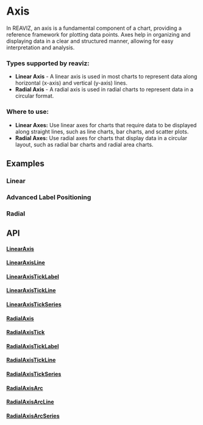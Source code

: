 
# Axis
In REAVIZ, an axis is a fundamental component of a chart, providing a reference framework for plotting data points. 
Axes help in organizing and displaying data in a clear and structured manner, allowing for easy interpretation and analysis.


### Types supported by reaviz:
- **Linear Axis** - A linear axis is used in most charts to represent data along horizontal (x-axis) and vertical (y-axis) lines.
- **Radial Axis** - A radial axis is used in radial charts to represent data in a circular format.

### Where to use:

- **Linear Axes:** Use linear axes for charts that require data to be displayed along straight lines, such as line charts, bar charts, and scatter plots.
- **Radial Axes:** Use radial axes for charts that display data in a circular layout, such as radial bar charts and radial area charts.

## Examples
### Linear
<StoryRenderer path="components/LinearAxis.story.tsx" name="CenterAxes" storybookKey="utils-axis-linear--center-axes" />

### Advanced Label Positioning
<StoryRenderer path="components/LinearAxis.story.tsx" name="CustomLabelRotation" storybookKey="utils-axis-linear--custom-label-rotation" />

### Radial
<StoryRenderer path="components/RadialAxis.story.tsx" name="Simple" storybookKey="utils-axis-radial--simple" />

## API
#### [LinearAxis](https://github.com/reaviz/reaviz/blob/master/src/common/axis/LinearAxis/LinearAxis.tsx)
<PropsTable name="LinearAxis" />

#### [LinearAxisLine](https://github.com/reaviz/reaviz/blob/master/src/common/axis/LinearAxis/LinearAxisLine.tsx)
<PropsTable name="LinearAxisLine" />

#### [LinearAxisTickLabel](https://github.com/reaviz/reaviz/blob/master/src/common/axis/LinearAxis/LinearAxisTickLabel.tsx)
<PropsTable name="LinearAxisTickLabel" />

#### [LinearAxisTickLine](https://github.com/reaviz/reaviz/blob/master/src/common/axis/LinearAxis/LinearAxisTickLine.tsx)
<PropsTable name="LinearAxisTickLine" />

#### [LinearAxisTickSeries](https://github.com/reaviz/reaviz/blob/master/src/common/axis/LinearAxis/LinearAxisTickSeries.tsx)
<PropsTable name="LinearAxisTickSeries" />

#### [RadialAxis](https://github.com/reaviz/reaviz/blob/master/src/common/axis/RadialAxis/RadialAxis.tsx)
<PropsTable name="RadialAxis" />

#### [RadialAxisTick](https://github.com/reaviz/reaviz/blob/master/src/common/axis/RadialAxis/RadialAxisTickSeries/RadialAxisTick.tsx)
<PropsTable name="RadialAxisTick" />

#### [RadialAxisTickLabel](https://github.com/reaviz/reaviz/blob/master/src/common/axis/RadialAxis/RadialAxisTickSeries/RadialAxisTickLabel.tsx)
<PropsTable name="RadialAxisTickLabel" />

#### [RadialAxisTickLine](https://github.com/reaviz/reaviz/blob/master/src/common/axis/RadialAxis/RadialAxisTickSeries/RadialAxisTickLine.tsx)
<PropsTable name="RadialAxisTickLine" />

#### [RadialAxisTickSeries](https://github.com/reaviz/reaviz/blob/master/src/common/axis/RadialAxis/RadialAxisTickSeries/RadialAxisTickSeries.tsx)
<PropsTable name="RadialAxisTickSeries" />

#### [RadialAxisArc](https://github.com/reaviz/reaviz/blob/master/src/common/axis/RadialAxis/RadialAxisArcSeries/RadialAxisArc.tsx)
<PropsTable name="RadialAxisArc" />

#### [RadialAxisArcLine](https://github.com/reaviz/reaviz/blob/master/src/common/axis/RadialAxis/RadialAxisArcSeries/RadialAxisArcLine.tsx)
<PropsTable name="RadialAxisArcLine" />

#### [RadialAxisArcSeries](https://github.com/reaviz/reaviz/blob/master/src/common/axis/RadialAxis/RadialAxisArcSeries/RadialAxisArcSeries.tsx)
<PropsTable name="RadialAxisArcSeries" />
